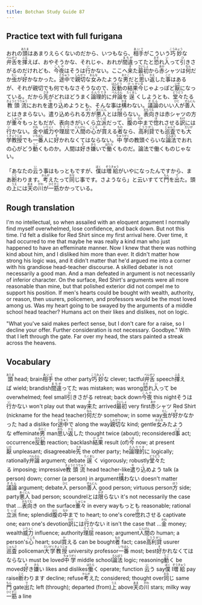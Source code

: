 ```yaml
---
title: Botchan Study Guide 87
---
```


## Practice text with full furigana

<p>
おれの<ruby><rb>頭</rb><rt>あたま</rt></ruby>はあまりえらくないのだから、いつもなら、<ruby><rb>相手</rb><rt>あいて</rt></ruby>がこういう<ruby><rb>巧妙</rb><rt>こうみょう</rt></ruby>な<ruby><rb>弁舌</rb><rt>べんぜつ</rt></ruby>を<ruby><rb>揮</rb><rt>ふる</rt></ruby>えば、おやそうかな、それじゃ、おれが<ruby><rb>間違</rb><rt>まちが</rt></ruby>ってたと<ruby><rb>恐</rb><rt>おそ</rt></ruby>れ<ruby><rb>入</rb><rt>い</rt></ruby>って<ruby><rb>引</rb><rt>ひ</rt></ruby>きさがるのだけれども、<ruby><rb>今夜</rb><rt>こんや</rt></ruby>はそうは<ruby><rb>行</rb><rt>い</rt></ruby>かない。ここへ<ruby><rb>来</rb><rt>き</rt></ruby>た<ruby><rb>最初</rb><rt>さいしょ</rt></ruby>から<ruby><rb>赤</rb><rt>あか</rt></ruby>シャツは<ruby><rb>何</rb><rt>なん</rt></ruby>だか<ruby><rb>虫</rb><rt>むし</rt></ruby>が<ruby><rb>好</rb><rt>す</rt></ruby>かなかった。<ruby><rb>途中</rb><rt>とちゅう</rt></ruby>で<ruby><rb>親切</rb><rt>しんせつ</rt></ruby>な<ruby><rb>女</rb><rt>おんな</rt></ruby>みたような<ruby><rb>男</rb><rt>おとこ</rt></ruby>だと<ruby><rb>思</rb><rt>おも</rt></ruby>い<ruby><rb>返</rb><rt>かえ</rt></ruby>した<ruby><rb>事</rb><rt>こと</rt></ruby>はあるが、それが親切でも何でもなさそうなので、<ruby><rb>反動</rb><rt>はんどう</rt></ruby>の<ruby><rb>結果</rb><rt>けっか</rt></ruby><ruby><rb>今</rb><rt>いま</rt></ruby>じゃよっぽど<ruby><rb>厭</rb><rt>いや</rt></ruby>になっている。だから<ruby><rb>先</rb><rt>さき</rt></ruby>がどれほどうまく<ruby><rb>論理的</rb><rt>ろんりてき</rt></ruby>に<ruby><rb>弁論</rb><rt>べんろん</rt></ruby>を<ruby><rb>逞</rb><rt>たくまし</rt></ruby>くしようとも、<ruby><rb>堂々</rb><rt>どうどう</rt></ruby>たる<ruby><rb>教頭流</rb><rt>きょうとうりゅう</rt></ruby>におれを<ruby><rb>遣</rb><rt>や</rt></ruby>り<ruby><rb>込</rb><rt>こ</rt></ruby>めようとも、そんな事は<ruby><rb>構</rb><rt>かま</rt></ruby>わない。<ruby><rb>議論</rb><rt>ぎろん</rt></ruby>のいい<ruby><rb>人</rb><rt>ひと</rt></ruby>が<ruby><rb>善人</rb><rt>ぜんにん</rt></ruby>とはきまらない。遣り込められる<ruby><rb>方</rb><rt>ほう</rt></ruby>が<ruby><rb>悪人</rb><rt>あくにん</rt></ruby>とは<ruby><rb>限</rb><rt>かぎ</rt></ruby>らない。<ruby><rb>表向</rb><rt>おもてむ</rt></ruby>きは赤シャツの方が<ruby><rb>重々</rb><rt>しゅじゅ</rt></ruby>もっともだが、表向きがいくら<ruby><rb>立派</rb><rt>りっぱ</rt></ruby>だって、<ruby><rb>腹</rb><rt>はら</rt></ruby>の<ruby><rb>中</rb><rt>なか</rt></ruby>まで<ruby><rb>惚</rb><rt>ほ</rt></ruby>れさせる<ruby><rb>訳</rb><rt>わけ</rt></ruby>には<ruby><rb>行</rb><rt>い</rt></ruby>かない。<ruby><rb>金</rb><rt>かね</rt></ruby>や<ruby><rb>威力</rb><rt>いりょく</rt></ruby>や<ruby><rb>理屈</rb><rt>りくつ</rt></ruby>で<ruby><rb>人間</rb><rt>にんげん</rt></ruby>の<ruby><rb>心</rb><rt>こころ</rt></ruby>が<ruby><rb>買</rb><rt>か</rt></ruby>える<ruby><rb>者</rb><rt>もの</rt></ruby>なら、<ruby><rb>高利貸</rb><rt>こうりがし</rt></ruby>でも<ruby><rb>巡査</rb><rt>じゅんさ</rt></ruby>でも<ruby><rb>大学教授</rb><rt>だいがくきょうじゅ</rt></ruby>でも<ruby><rb>一番</rb><rt>いちばん</rt></ruby>人に<ruby><rb>好</rb><rt>す</rt></ruby>かれなくてはならない。<ruby><rb>中学</rb><rt>ちゅうがく</rt></ruby>の教頭ぐらいな<ruby><rb>論法</rb><rt>ろんぽう</rt></ruby>でおれの心がどう<ruby><rb>動</rb><rt>うご</rt></ruby>くものか。人間は<ruby><rb>好</rb><rt>す</rt></ruby>き<ruby><rb>嫌</rb><rt>きら</rt></ruby>いで<ruby><rb>働</rb><rt>はたら</rt></ruby>くものだ。論法で働くものじゃない。
</p>

<p>
「あなたの<ruby><rb>云</rb><rt>い</rt></ruby>う事はもっともですが、<ruby><rb>僕</rb><rt>ぼく</rt></ruby>は<ruby><rb>増給</rb><rt>ぞうきゅう</rt></ruby>がいやになったんですから、まあ<ruby><rb>断</rb><rt>こと</rt></ruby>わります。<ruby><rb>考</rb><rt>かんが</rt></ruby>えたって<ruby><rb>同</rb><rt>おな</rt></ruby>じ事です。さようなら」と云いすてて<ruby><rb>門</rb><rt>もん</rt></ruby>を<ruby><rb>出</rb><rt>で</rt></ruby>た。頭の<ruby><rb>上</rb><rt>うえ</rt></ruby>には<ruby><rb>天</rb><rt>あま</rt></ruby>の<ruby><rb>川</rb><rt>がわ</rt></ruby>が<ruby><rb>一筋</rb><rt>ひとすじ</rt></ruby>かかっている。
</p>


## Rough translation

I'm no intellectual, so when assailed with an eloquent argument I normally find myself overwhelmed, lose confidence, and back down. But not this time. I'd felt a dislike for Red Shirt since my first arrival here. Over time, it had occurred to me that maybe he was really a kind man who just happened to have an effeminate manner. Now I knew that there was nothing kind about him, and I disliked him more than ever. It didn't matter how strong his logic was, and it didn't matter that he'd argued me into a corner with his grandiose head-teacher discourse. A skilled debater is not necessarily a good man. And a man defeated in argument is not necessarily of inferior character. On the surface, Red Shirt's arguments were all more reasonable than mine, but that polished exterior did not compel me to support his position. If men's hearts could be bought with wealth, authority, or reason, then usurers, policemen, and professors would be the most loved among us. Was my heart going to be swayed by the arguments of a middle school head teacher? Humans act on their likes and dislikes, not on logic.

"What you've said makes perfect sense, but I don't care for a raise, so I decline your offer. Further consideration is not necessary. Goodbye." With that I left through the gate. Far over my head, the stars painted a streak across the heavens. 


## Vocabulary

<p>
<span className="vocabstudy"><ruby><rb>頭</rb><rt>あたま</rt></ruby>&nbsp;head; brain</span><span className="vocabstudy"><ruby><rb>相手</rb><rt>あいて</rt></ruby>&nbsp;the other party</span><span className="vocabstudy"><ruby><rb>巧妙</rb><rt>こうみょう</rt></ruby>な&nbsp;clever; tactful</span><span className="vocabstudy"><ruby><rb>弁舌</rb><rt>べんぜつ</rt></ruby>&nbsp;speech</span><span className="vocabstudy"><ruby><rb>揮</rb><rt>ふる</rt></ruby>えば&nbsp;wield; brandish</span><span className="vocabstudy"><ruby><rb>間違</rb><rt>まちが</rt></ruby>ってた&nbsp;was mistaken; was wrong</span><span className="vocabstudy"><ruby><rb>恐</rb><rt>おそ</rt></ruby>れ<ruby><rb>入</rb><rt>い</rt></ruby>って&nbsp;be overwhelmed; feel small</span><span className="vocabstudy"><ruby><rb>引</rb><rt>ひ</rt></ruby>きさがる&nbsp;retreat; back down</span><span className="vocabstudy"><ruby><rb>今夜</rb><rt>こんや</rt></ruby>&nbsp;this night</span><span className="vocabstudy">そうは<ruby><rb>行</rb><rt>い</rt></ruby>かない&nbsp;won't play out that way</span><span className="vocabstudy"><ruby><rb>来</rb><rt>き</rt></ruby>た&nbsp;arrived</span><span className="vocabstudy"><ruby><rb>最初</rb><rt>さいしょ</rt></ruby>&nbsp;very first</span><span className="vocabstudy"><ruby><rb>赤</rb><rt>あか</rt></ruby>シャツ&nbsp;Red Shirt (nickname for the head teacher)</span><span className="vocabstudy"><ruby><rb>何</rb><rt>なん</rt></ruby>だか&nbsp;somehow; in some way</span><span className="vocabstudy"><ruby><rb>虫</rb><rt>むし</rt></ruby>が<ruby><rb>好</rb><rt>す</rt></ruby>かなかった&nbsp;had a dislike for</span><span className="vocabstudy"><ruby><rb>途中</rb><rt>とちゅう</rt></ruby>で&nbsp;along the way</span><span className="vocabstudy"><ruby><rb>親切</rb><rt>しんせつ</rt></ruby>な&nbsp;kind; gentle</span><span className="vocabstudy"><ruby><rb>女</rb><rt>おんな</rt></ruby>みたような&nbsp;effeminate</span><span className="vocabstudy"><ruby><rb>男</rb><rt>おとこ</rt></ruby>&nbsp;man</span><span className="vocabstudy"><ruby><rb>思</rb><rt>おも</rt></ruby>い<ruby><rb>返</rb><rt>かえ</rt></ruby>した&nbsp;thought twice (about); reconsidered</span><span className="vocabstudy"><ruby><rb>事</rb><rt>こと</rt></ruby>&nbsp;act; occurrence</span><span className="vocabstudy"><ruby><rb>反動</rb><rt>はんどう</rt></ruby>&nbsp;reaction; backlash</span><span className="vocabstudy"><ruby><rb>結果</rb><rt>けっか</rt></ruby>&nbsp;result (of)</span><span className="vocabstudy"><ruby><rb>今</rb><rt>いま</rt></ruby>&nbsp;now; at present</span><span className="vocabstudy"><ruby><rb>厭</rb><rt>いや</rt></ruby>&nbsp;unpleasant; disagreeable</span><span className="vocabstudy"><ruby><rb>先</rb><rt>さき</rt></ruby>&nbsp;the other party; he</span><span className="vocabstudy"><ruby><rb>論理的</rb><rt>ろんりてき</rt></ruby>に&nbsp;logically; rationally</span><span className="vocabstudy"><ruby><rb>弁論</rb><rt>べんろん</rt></ruby>&nbsp;argument; debate</span><span className="vocabstudy"><ruby><rb>逞</rb><rt>たくまし</rt></ruby>く&nbsp;vigorously; robustly</span><span className="vocabstudy"><ruby><rb>堂々</rb><rt>どうどう</rt></ruby>たる&nbsp;imposing; impressive</span><span className="vocabstudy"><ruby><rb>教頭流</rb><rt>きょうとうりゅう</rt></ruby>&nbsp;head teacher-like</span><span className="vocabstudy"><ruby><rb>遣</rb><rt>や</rt></ruby>り<ruby><rb>込</rb><rt>こ</rt></ruby>めよう&nbsp;talk (a person) down; corner (a person) in argument</span><span className="vocabstudy"><ruby><rb>構</rb><rt>かま</rt></ruby>わない&nbsp;doesn't matter</span><span className="vocabstudy"><ruby><rb>議論</rb><rt>ぎろん</rt></ruby>&nbsp;argument; debate</span><span className="vocabstudy"><ruby><rb>人</rb><rt>ひと</rt></ruby>&nbsp;person</span><span className="vocabstudy"><ruby><rb>善人</rb><rt>ぜんにん</rt></ruby>&nbsp;good person; virtuous person</span><span className="vocabstudy"><ruby><rb>方</rb><rt>ほう</rt></ruby>&nbsp;side; party</span><span className="vocabstudy"><ruby><rb>悪人</rb><rt>あくにん</rt></ruby>&nbsp;bad person; scoundrel</span><span className="vocabstudy">とは<ruby><rb>限</rb><rt>かぎ</rt></ruby>らない&nbsp;it's not necessarily the case that ...</span><span className="vocabstudy"><ruby><rb>表向</rb><rt>おもてむ</rt></ruby>き&nbsp;on the surface</span><span className="vocabstudy"><ruby><rb>重々</rb><rt>しゅじゅ</rt></ruby>&nbsp;in every way</span><span className="vocabstudy">もっとも&nbsp;reasonable; rational</span><span className="vocabstudy"><ruby><rb>立派</rb><rt>りっぱ</rt></ruby>&nbsp;fine; splendid</span><span className="vocabstudy"><ruby><rb>腹</rb><rt>はら</rt></ruby>の<ruby><rb>中</rb><rt>なか</rt></ruby>まで&nbsp;to heart; to one's core</span><span className="vocabstudy"><ruby><rb>惚</rb><rt>ほ</rt></ruby>れさせる&nbsp;captivate one; earn one's devotion</span><span className="vocabstudy"><ruby><rb>訳</rb><rt>わけ</rt></ruby>には<ruby><rb>行</rb><rt>い</rt></ruby>かない&nbsp;it isn't the case that ...</span><span className="vocabstudy"><ruby><rb>金</rb><rt>かね</rt></ruby>&nbsp;money; wealth</span><span className="vocabstudy"><ruby><rb>威力</rb><rt>いりょく</rt></ruby>&nbsp;influence; authority</span><span className="vocabstudy"><ruby><rb>理屈</rb><rt>りくつ</rt></ruby>&nbsp;reason; argument</span><span className="vocabstudy"><ruby><rb>人間</rb><rt>にんげん</rt></ruby>の&nbsp;human; a person's</span><span className="vocabstudy"><ruby><rb>心</rb><rt>こころ</rt></ruby>&nbsp;heart; soul</span><span className="vocabstudy"><ruby><rb>買</rb><rt>か</rt></ruby>える&nbsp;can be bought</span><span className="vocabstudy"><ruby><rb>者</rb><rt>もの</rt></ruby>&nbsp;fact; case</span><span className="vocabstudy"><ruby><rb>高利貸</rb><rt>こうりがし</rt></ruby>&nbsp;usurer</span><span className="vocabstudy"><ruby><rb>巡査</rb><rt>じゅんさ</rt></ruby>&nbsp;policeman</span><span className="vocabstudy"><ruby><rb>大学教授</rb><rt>だいがくきょうじゅ</rt></ruby>&nbsp;university professor</span><span className="vocabstudy"><ruby><rb>一番</rb><rt>いちばん</rt></ruby>&nbsp;most; best</span><span className="vocabstudy"><ruby><rb>好</rb><rt>す</rt></ruby>かれなくてはならない&nbsp;must be loved</span><span className="vocabstudy"><ruby><rb>中学</rb><rt>ちゅうがく</rt></ruby>&nbsp;middle school</span><span className="vocabstudy"><ruby><rb>論法</rb><rt>ろんぽう</rt></ruby>&nbsp;logic; reasoning</span><span className="vocabstudy"><ruby><rb>動</rb><rt>うご</rt></ruby>く&nbsp;be moved</span><span className="vocabstudy"><ruby><rb>好</rb><rt>す</rt></ruby>き<ruby><rb>嫌</rb><rt>きら</rt></ruby>い&nbsp;likes and dislikes</span><span className="vocabstudy"><ruby><rb>働</rb><rt>はたら</rt></ruby>く&nbsp;operate; function</span>
<span className="vocabstudy"><ruby><rb>云</rb><rt>い</rt></ruby>う&nbsp;say</span><span className="vocabstudy"><ruby><rb>僕</rb><rt>ぼく</rt></ruby>&nbsp;I</span><span className="vocabstudy"><ruby><rb>増給</rb><rt>ぞうきゅう</rt></ruby>&nbsp;pay raise</span><span className="vocabstudy"><ruby><rb>断</rb><rt>こと</rt></ruby>わります&nbsp;decline; refuse</span><span className="vocabstudy"><ruby><rb>考</rb><rt>かんが</rt></ruby>えた&nbsp;considered; thought over</span><span className="vocabstudy"><ruby><rb>同</rb><rt>おな</rt></ruby>じ&nbsp;same</span><span className="vocabstudy"><ruby><rb>門</rb><rt>もん</rt></ruby>&nbsp;gate</span><span className="vocabstudy"><ruby><rb>出</rb><rt>で</rt></ruby>た&nbsp;left (through); departed (from)</span><span className="vocabstudy"><ruby><rb>上</rb><rt>うえ</rt></ruby>&nbsp;above</span><span className="vocabstudy"><ruby><rb>天</rb><rt>あま</rt></ruby>の<ruby><rb>川</rb><rt>がわ</rt></ruby>&nbsp;stars; milky way</span><span className="vocabstudy"><ruby><rb>一筋</rb><rt>ひとすじ</rt></ruby>&nbsp;a line</span>
</p>
